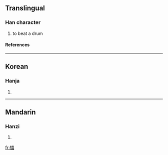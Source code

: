 ==Translingual==
===Han character===
{{Han char|rn=64|rad=手|as=15|sn=18|four=|canj=手田田田 (QWWW)}}
# to beat a drum
====References====
{{Han ref|kx=0461.360|dkj=12929|dj=0811.080|hdz=31980.070|uh=6502|ud=25858}}

----
==Korean==
===Hanja===
{{ko-hanja|hangeul=롱>농|eumhun=|rv=rong>nong|mr=rong>nong|y=long>nong}}
# {{defn|Korean}}

----
==Mandarin==
===Hanzi===
{{cmn-hanzi|pin=[[lèi]] ([[lei4]])|wg=lei<sup>4</sup>}}
# {{defn|Mandarin}}

[[fr:攂]]